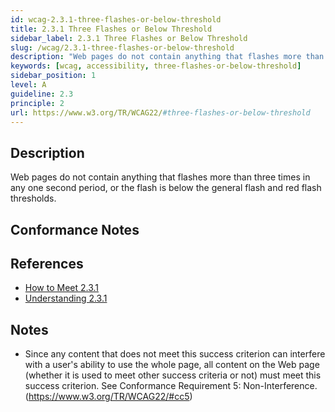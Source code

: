 ```yaml
---
id: wcag-2.3.1-three-flashes-or-below-threshold
title: 2.3.1 Three Flashes or Below Threshold
sidebar_label: 2.3.1 Three Flashes or Below Threshold
slug: /wcag/2.3.1-three-flashes-or-below-threshold
description: "Web pages do not contain anything that flashes more than three times in any one second period, or the flash is below the general flash and red flash thresholds."
keywords: [wcag, accessibility, three-flashes-or-below-threshold]
sidebar_position: 1
level: A
guideline: 2.3
principle: 2
url: https://www.w3.org/TR/WCAG22/#three-flashes-or-below-threshold
---
```


## Description

Web pages do not contain anything that flashes more than three times in any one second period, or the flash is below the general flash and red flash thresholds.

## Conformance Notes

<Project name="ads">
</Project>

<Project name="scix">
  <Support/>
</Project>

## References

- [How to Meet 2.3.1](https://www.w3.org/WAI/WCAG22/quickref/#three-flashes-or-below-threshold)
- [Understanding 2.3.1](https://www.w3.org/WAI/WCAG22/Understanding/three-flashes-or-below-threshold.html)

## Notes

- Since any content that does not meet this success criterion can interfere with a user's ability to use the whole page, all content on the Web page (whether it is used to meet other success criteria or not) must meet this success criterion. See Conformance Requirement 5: Non-Interference. (https://www.w3.org/TR/WCAG22/#cc5)
